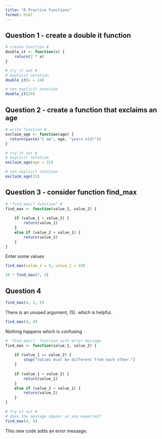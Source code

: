 ```yaml
---
title: "R Practice Functions"
format: html
---
```


## Question 1 - create a double it function

```r

# create function #
double_it <- function(x) {
    return(2 * x)
}

# try it out #
# explicit notation
double_it(x = 24)

# non explicit notation
double_it(24)

```

## Question 2 - create a function that exclaims an age

```r
# write function #
exclaim_age <- function(age) {
  return(paste("I am", age, "years old!"))
}

# try it out #
# explicit notation
exclaim_age(age = 31)

# non explicit notation
exclaim_age(31)
```
## Question 3 - consider function find_max

```r
# "find_max() function" #
find_max <- function(value_1, value_2) {
    
    if (value_1 > value_2) {
        return(value_1)
    }
    else if (value_2 > value_1) {
        return(value_2)
    }
}
```

Enter some values

```r
find_max(value_1 = 5, value_2 = 19)
```

```r
10 * find_max(7, 4)
```

## Question 4

```r
find_max(4, 2, 5)
```
There is an unused argument, (5). which is helpful. 

```r
find_max(4, 4) 
```

Nothing happens which is confusing

```r
# `find_max()` function with error message
find_max <- function(value_1, value_2) {
    
    if (value_1 == value_2) {
        stop("Values must be different from each other.")
    }
    
    if (value_1 > value_2) {
        return(value_1)
    }
    else if (value_2 > value_1) {
        return(value_2)
    }
}

# try it out #
# does the message appear as you expected?
find_max(4, 4)
```
This new code adds an error message. 

